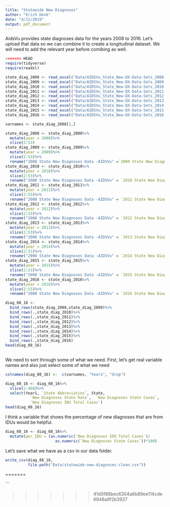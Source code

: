 ```yaml
---
title: "Statewide New Diagnoses"
author: "Erich Denk"
date: "4/11/2019"
output: pdf_document
---
```


AidsVu provides state diagnoses data for the years 2008 to 2016. Let's upload that data so we can combine it to create a longitudinal dataset. We will need to add the relevant year before comibing as well.

```r
<<<<<<< HEAD
require(tidyverse)
require(readxl)

state_diag_2008 <- read_excel("Data/AIDSVu_State_New-DX-Data-Sets_2008.xlsx")
state_diag_2009 <- read_excel("Data/AIDSVu_State_New-DX-Data-Sets_2009.xlsx")
state_diag_2010 <- read_excel("Data/AIDSVu_State_New-DX-Data-Sets_2010.xlsx")
state_diag_2011 <- read_excel("Data/AIDSVu_State_New-DX-Data-Sets_2011.xlsx")
state_diag_2012 <- read_excel("Data/AIDSVu_State_New-DX-Data-Sets_2012.xlsx")
state_diag_2013 <- read_excel("Data/AIDSVu_State_New-DX-Data-Sets_2013.xlsx")
state_diag_2014 <- read_excel("Data/AIDSVu_State_New-DX-Data-Sets_2014.xlsx")
state_diag_2015 <- read_excel("Data/AIDSVu_State_New-DX-Data-Sets_2015.xlsx")
state_diag_2016 <- read_excel("Data/AIDSVu_State_New-DX-Data-Sets_2016.xlsx")
```

```r
varnames <- state_diag_2008[2,]

state_diag_2008 <- state_diag_2008%>%
  mutate(year = 2008)%>%
  slice(2:53)
state_diag_2009 <- state_diag_2009%>%
  mutate(year = 2009)%>%
  slice(2:53)%>%
  rename("2008 State New Diagnoses Data -AIDSVu" =`2009 State New Diagnoses Data - AIDSVu`)
state_diag_2010 <- state_diag_2010%>%
  mutate(year = 2010)%>%
  slice(2:53)%>%
  rename("2008 State New Diagnoses Data -AIDSVu" = `2010 State New Diagnoses Data - AIDSVu`)
state_diag_2011 <- state_diag_2011%>%
  mutate(year = 2011)%>%
  slice(2:53)%>%
  rename("2008 State New Diagnoses Data -AIDSVu" = `2011 State New Diagnoses Data - AIDSVu`)
state_diag_2012 <- state_diag_2012%>%
  mutate(year = 2012)%>%
  slice(2:53)%>%
  rename("2008 State New Diagnoses Data -AIDSVu" = `2012 State New Diagnoses Data - AIDSVu`)
state_diag_2013 <- state_diag_2013%>%
  mutate(year = 2013)%>%
  slice(2:53)%>%
  rename("2008 State New Diagnoses Data -AIDSVu" = `2013 State New Diagnoses Data - AIDSVu`)
state_diag_2014 <- state_diag_2014%>%
  mutate(year = 2014)%>%
  slice(2:53)%>%
  rename("2008 State New Diagnoses Data -AIDSVu" = `2014 State New Diagnoses Data - AIDSVu`)
state_diag_2015 <- state_diag_2015%>%
  mutate(year = 2015)%>%
  slice(2:53)%>%
  rename("2008 State New Diagnoses Data -AIDSVu" = `2015 State New Diagnoses Data - AIDSVu`)
state_diag_2016 <- state_diag_2016%>%
  mutate(year = 2016)%>%
  slice(2:53)%>%
  rename("2008 State New Diagnoses Data -AIDSVu" = `2016 State New Diagnoses Data - AIDSVu`)
```

```r

diag_08_16 <- 
  bind_rows(state_diag_2008,state_diag_2009)%>%
  bind_rows(.,state_diag_2010)%>%
  bind_rows(.,state_diag_2011)%>%
  bind_rows(.,state_diag_2012)%>%
  bind_rows(.,state_diag_2013)%>%
  bind_rows(.,state_diag_2014)%>%
  bind_rows(.,state_diag_2015)%>%
  bind_rows(.,state_diag_2016)
head(diag_08_16)
  
```

We need to sort through some of what we need. First, let's get real variable names and also just select some of what we need
```r
colnames(diag_08_16) <-  c(varnames, "Year1", "drop")
```
```r
diag_08_16 <- diag_08_16%>%
  slice(2:468)%>%
  select(Year1, `State Abbreviation`, State, 
           `New Diagnoses State Rate`,  `New Diagnoses State Cases`,
           `New Diagnoses IDU Total Cases`)
head(diag_08_16)
```
I think a variable that shows the percentage of new diagnoses that are from IDUs would be helpful.
```r
diag_08_16 <- diag_08_16%>%
  mutate(per_IDU = (as.numeric(`New Diagnoses IDU Total Cases`)/
                      as.numeric(`New Diagnoses State Cases`))*100)
```

Let's save what we have as a csv in our data folder.
```r
write_csv(diag_08_16, 
          file.path("Data/statewide-new-diagnoses-clean.csv"))
```


=======

```

>>>>>>> 41d0f88bec6304a6b89ee114cde6948a9f2b3927
